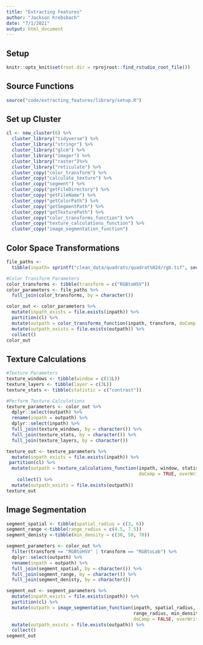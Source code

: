 ```yaml
---
title: "Extracting Features"
author: "Jackson Krebsbach"
date: "7/1/2021"
output: html_document
---
```


## Setup
```r
knitr::opts_knit$set(root.dir = rprojroot::find_rstudio_root_file())
```

## Source Functions
```r
source("code/extracting_features/library/setup.R")
```

## Set up Cluster
```r
cl <- new_cluster(6) %>%
  cluster_library("tidyverse") %>%
  cluster_library("stringr") %>%
  cluster_library("glcm") %>%
  cluster_library("imager") %>%
  cluster_library("raster")%>%
  cluster_library("reticulate") %>%
  cluster_copy("color_transform") %>%
  cluster_copy("calculate_texture") %>%
  cluster_copy("segment") %>%
  cluster_copy("getFileDirectory") %>%
  cluster_copy("getFileName") %>%
  cluster_copy("getColorPath") %>%
  cluster_copy("getSegmentPath") %>%
  cluster_copy("getTexturePath") %>%
  cluster_copy("color_transforms_function") %>%
  cluster_copy("texture_calculations_function") %>%
  cluster_copy("image_segmentation_function")
```

## Color Space Transformations
```r
file_paths <- 
  tibble(inpath= sprintf("clean_data/quadrats/quadrat%02d/rgb.tif", seq(34, 83, 1))) 

#Color Transform Parameters
color_transforms <- tibble(transform = c("RGBtoHSV"))
color_parameters <- file_paths %>% 
  full_join(color_transforms, by = character())

color_out <- color_parameters %>%
  mutate(inpath_exists = file.exists(inpath)) %>%
  partition(cl) %>%
  mutate(outpath = color_transforms_function(inpath, transform, doComp = FALSE, overWrite = FALSE)) %>%
  mutate(outpath_exists = file.exists(outpath)) %>%
  collect()
color_out
```

## Texture Calculations
```r
#Texture Parameters
texture_windows <- tibble(window = c(11L)) 
texture_layers <- tibble(layer = c(3L))
texture_stats <- tibble(statistic = c("contrast"))

#Perform Texture Calculations
texture_parameters <- color_out %>%
  dplyr::select(outpath) %>%
  rename(inpath = outpath) %>%
  dplyr::select(inpath) %>%
  full_join(texture_windows, by = character()) %>% 
  full_join(texture_stats, by = character()) %>%
  full_join(texture_layers, by = character())

texture_out <- texture_parameters %>%
  mutate(inpath_exists = file.exists(inpath)) %>%
 partition(cl) %>%
  mutate(outpath = texture_calculations_function(inpath, window, statistic, layer,
                                                 doComp = TRUE, overWrite = FALSE)) %>%
    collect() %>%
  mutate(outpath_exists = file.exists(outpath)) 
texture_out
```

## Image Segmentation
```r
segment_spatial <- tibble(spatial_radius = c(3, 6))
segment_range <-tibble(range_radius = c(4.5, 7.5))
segment_denisty <-tibble(min_density = c(30, 50, 70))

segment_parameters <- color_out %>%
  filter(transform == "RGBtoHSV" | transform == "RGBtoLab") %>%
  dplyr::select(outpath) %>%
  rename(inpath = outpath) %>%
  full_join(segment_spatial, by = character()) %>% 
  full_join(segment_range, by = character()) %>%
  full_join(segment_denisty, by = character())

segment_out <- segment_parameters %>%
  mutate(inpath_exists = file.exists(inpath)) %>%
  partition(cl) %>%
  mutate(outpath = image_segmentation_function(inpath, spatial_radius,
                                               range_radius, min_density,
                                               doComp = FALSE, overWrite = FALSE)) %>%
  mutate(outpath_exists = file.exists(outpath)) %>%
  collect()
segment_out 
```

